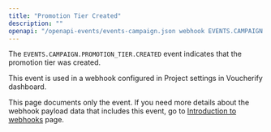 ```yaml
---
title: "Promotion Tier Created"
description: ""
openapi: "/openapi-events/events-campaign.json webhook EVENTS.CAMPAIGN.PROMOTION_TIER.CREATED"
---
```


The `EVENTS.CAMPAIGN.PROMOTION_TIER.CREATED` event indicates that the promotion tier was created.

This event is used in a webhook configured in Project settings in Voucherify dashboard.

<Note>This page documents only the event. If you need more details about the webhook payload data that includes this event, go to [Introduction to webhooks](/api-reference/introduction-to-webhooks "Introduction to webhooks v2024-01-01") page.</Note>